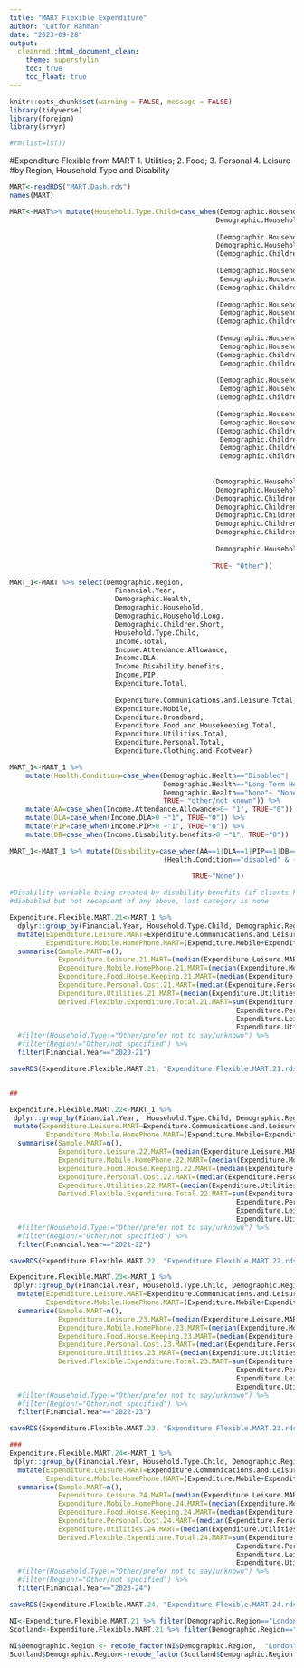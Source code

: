 ```yaml
---
title: "MART Flexible Expenditure"
author: "Lutfor Rahman"
date: "2023-09-28"
output:
  cleanrmd::html_document_clean:
    theme: superstylin
    toc: true
    toc_float: true
---
```



```r
knitr::opts_chunk$set(warning = FALSE, message = FALSE) 
library(tidyverse)
library(foreign)
library(srvyr)

#rm(list=ls())
```

#Expenditure Flexible from MART 1. Utilities; 2. Food; 3. Personal 4. Leisure 
#by Region, Household Type and Disability
```r
MART<-readRDS("MART.Dash.rds")
names(MART)

MART<-MART%>% mutate(Household.Type.Child=case_when(Demographic.Household.Long=="Single Person"  ~"Single Person",
                                                   Demographic.Household.Long=="Couple"  ~"Couple",
                                                   
                                                   (Demographic.Household.Long=="Couple With Dependent Children"|
                                                   Demographic.Household.Long=="Couple With Non-Dependent Children") & 
                                                   (Demographic.Children.Short=="One") ~"Couple With 1 child",
                                                  
                                                   (Demographic.Household.Long=="Couple With Dependent Children"|
                                                    Demographic.Household.Long=="Couple With Non-Dependent Children") & 
                                                   (Demographic.Children.Short=="Two") ~"Couple With 2 child",
                                                  
                                                   (Demographic.Household.Long=="Couple With Dependent Children"|
                                                    Demographic.Household.Long=="Couple With Non-Dependent Children") & 
                                                   (Demographic.Children.Short=="Three") ~"Couple With 3 child",
                                                 
                                                   (Demographic.Household.Long=="Couple With Dependent Children" |
                                                    Demographic.Household.Long=="Couple With Non-Dependent Children") & 
                                                   (Demographic.Children.Short=="Four"|
                                                    Demographic.Children.Short=="Greater than 4") ~"Couple With 4 and more child",
                                                  
                                                   (Demographic.Household.Long=="Single Person With Dependent Children"|
                                                    Demographic.Household.Long=="Single Person With Non-Dependent Children") & 
                                                   (Demographic.Children.Short=="One") ~"Single With 1 child",
                                                  
                                                   (Demographic.Household.Long=="Single Person With Dependent Children"|
                                                    Demographic.Household.Long=="Single Person With Non-Dependent Children") & 
                                                   (Demographic.Children.Short=="Two"|
                                                    Demographic.Children.Short=="Three"| 
                                                    Demographic.Children.Short=="Four" | 
                                                    Demographic.Children.Short=="Greater than 4") ~"Single With 2 or more child",
                               
                            
                                                  (Demographic.Household.Long=="Other adults and Dependent children"|
                                                   Demographic.Household.Long=="Other adults and Non-Dependent children") & 
                                                  (Demographic.Children.Short=="One"|
                                                   Demographic.Children.Short=="Two"|
                                                   Demographic.Children.Short=="Three"| 
                                                   Demographic.Children.Short=="Four" | 
                                                   Demographic.Children.Short=="Greater than 4") ~"Adults With 1 or more child",
                                 
                                                   Demographic.Household.Long=="Other Adults Only"~"Adults Only",
                               
                                                  TRUE~ "Other"))
```



```r
MART_1<-MART %>% select(Demographic.Region, 
                          Financial.Year, 
                          Demographic.Health, 
                          Demographic.Household, 
                          Demographic.Household.Long,  
                          Demographic.Children.Short, 
                          Household.Type.Child,
                          Income.Total,
                          Income.Attendance.Allowance, 
                          Income.DLA, 
                          Income.Disability.benefits,
                          Income.PIP,
                          Expenditure.Total, 
                        
                          Expenditure.Communications.and.Leisure.Total, 
                          Expenditure.Mobile, 
                          Expenditure.Broadband,
                          Expenditure.Food.and.Housekeeping.Total, 
                          Expenditure.Utilities.Total, 
                          Expenditure.Personal.Total,
                          Expenditure.Clothing.and.Footwear)
```


```r
MART_1<-MART_1 %>% 
    mutate(Health.Condition=case_when(Demographic.Health=="Disabled"|
                                      Demographic.Health=="Long-Term Health Condition" ~"disabled",
                                      Demographic.Health=="None"~ "None",
                                      TRUE~ "other/not known")) %>% 
    mutate(AA=case_when(Income.Attendance.Allowance>0~ "1", TRUE~"0")) %>% 
    mutate(DLA=case_when(Income.DLA>0 ~"1", TRUE~"0")) %>% 
    mutate(PIP=case_when(Income.PIP>0 ~"1", TRUE~"0")) %>%
    mutate(DB=case_when(Income.Disability.benefits>0 ~"1", TRUE~"0")) 

MART_1<-MART_1 %>% mutate(Disability=case_when(AA==1|DLA==1|PIP==1|DB==1 ~ "Disability.Benefits",
                                      (Health.Condition=="disabled" & (AA==0 | DLA==0 | PIP==0 | DB==0))~"Disability.No.Benefits",
                                             
                                             TRUE~"None")) 

#Disability variable being created by disability benefits (if clients have either one of these AA|DLA|PIP|DB) or disability no benefits 
#diababled but not recepient of any above, last category is none
```


```r

Expenditure.Flexible.MART.21<-MART_1 %>%
  dplyr::group_by(Financial.Year, Household.Type.Child, Demographic.Region, Disability) %>%
  mutate(Expenditure.Leisure.MART=Expenditure.Communications.and.Leisure.Total-(Expenditure.Mobile+Expenditure.Broadband),
         Expenditure.Mobile.HomePhone.MART=(Expenditure.Mobile+Expenditure.Broadband))%>%
  summarise(Sample.MART=n(),
            Expenditure.Leisure.21.MART=(median(Expenditure.Leisure.MART, na.rm=TRUE))*12/52,
            Expenditure.Mobile.HomePhone.21.MART=(median(Expenditure.Mobile.HomePhone.MART, na.rm=TRUE))*12/52,
            Expenditure.Food.House.Keeping.21.MART=(median(Expenditure.Food.and.Housekeeping.Total, na.rm = TRUE))*12/52,
            Expenditure.Personal.Cost.21.MART=(median(Expenditure.Personal.Total, na.rm=TRUE))*12/52,
            Expenditure.Utilities.21.MART=(median(Expenditure.Utilities.Total, na.rm=TRUE))*12/52,
            Derived.Flexible.Expenditure.Total.21.MART=sum(Expenditure.Food.House.Keeping.21.MART,
                                                        Expenditure.Personal.Cost.21.MART,
                                                        Expenditure.Leisure.21.MART, 
                                                        Expenditure.Utilities.21.MART)) %>% 
  #filter(Household.Type!="Other/prefer not to say/unknown") %>% 
  #filter(Region!="Other/not specified") %>% 
  filter(Financial.Year=="2020-21") 

saveRDS(Expenditure.Flexible.MART.21, "Expenditure.Flexible.MART.21.rds")


##

Expenditure.Flexible.MART.22<-MART_1 %>%
 dplyr::group_by(Financial.Year,  Household.Type.Child, Demographic.Region, Disability) %>%
 mutate(Expenditure.Leisure.MART=Expenditure.Communications.and.Leisure.Total-(Expenditure.Mobile+Expenditure.Broadband),
         Expenditure.Mobile.HomePhone.MART=(Expenditure.Mobile+Expenditure.Broadband))%>%
  summarise(Sample.MART=n(),
            Expenditure.Leisure.22.MART=(median(Expenditure.Leisure.MART, na.rm=TRUE))*12/52,
            Expenditure.Mobile.HomePhone.22.MART=(median(Expenditure.Mobile.HomePhone.MART, na.rm=TRUE))*12/52,
            Expenditure.Food.House.Keeping.22.MART=(median(Expenditure.Food.and.Housekeeping.Total, na.rm = TRUE))*12/52,
            Expenditure.Personal.Cost.22.MART=(median(Expenditure.Personal.Total, na.rm=TRUE))*12/52,
            Expenditure.Utilities.22.MART=(median(Expenditure.Utilities.Total, na.rm=TRUE))*12/52,
            Derived.Flexible.Expenditure.Total.22.MART=sum(Expenditure.Food.House.Keeping.22.MART,
                                                        Expenditure.Personal.Cost.22.MART,
                                                        Expenditure.Leisure.22.MART, 
                                                        Expenditure.Utilities.22.MART)) %>% 
  #filter(Household.Type!="Other/prefer not to say/unknown") %>% 
  #filter(Region!="Other/not specified") %>% 
  filter(Financial.Year=="2021-22") 

saveRDS(Expenditure.Flexible.MART.22, "Expenditure.Flexible.MART.22.rds")

Expenditure.Flexible.MART.23<-MART_1 %>%
 dplyr::group_by(Financial.Year, Household.Type.Child, Demographic.Region, Disability) %>%
  mutate(Expenditure.Leisure.MART=Expenditure.Communications.and.Leisure.Total-(Expenditure.Mobile+Expenditure.Broadband),
         Expenditure.Mobile.HomePhone.MART=(Expenditure.Mobile+Expenditure.Broadband))%>%
  summarise(Sample.MART=n(),
            Expenditure.Leisure.23.MART=(median(Expenditure.Leisure.MART, na.rm=TRUE))*12/52,
            Expenditure.Mobile.HomePhone.23.MART=(median(Expenditure.Mobile.HomePhone.MART, na.rm=TRUE))*12/52,
            Expenditure.Food.House.Keeping.23.MART=(median(Expenditure.Food.and.Housekeeping.Total, na.rm = TRUE))*12/52,
            Expenditure.Personal.Cost.23.MART=(median(Expenditure.Personal.Total, na.rm=TRUE))*12/52,
            Expenditure.Utilities.23.MART=(median(Expenditure.Utilities.Total, na.rm=TRUE))*12/52,
            Derived.Flexible.Expenditure.Total.23.MART=sum(Expenditure.Food.House.Keeping.23.MART,
                                                        Expenditure.Personal.Cost.23.MART,
                                                        Expenditure.Leisure.23.MART, 
                                                        Expenditure.Utilities.23.MART)) %>% 
  #filter(Household.Type!="Other/prefer not to say/unknown") %>% 
  #filter(Region!="Other/not specified") %>% 
  filter(Financial.Year=="2022-23") 

saveRDS(Expenditure.Flexible.MART.23, "Expenditure.Flexible.MART.23.rds")

###
Expenditure.Flexible.MART.24<-MART_1 %>%
 dplyr::group_by(Financial.Year, Household.Type.Child, Demographic.Region, Disability) %>%
  mutate(Expenditure.Leisure.MART=Expenditure.Communications.and.Leisure.Total-(Expenditure.Mobile+Expenditure.Broadband),
         Expenditure.Mobile.HomePhone.MART=(Expenditure.Mobile+Expenditure.Broadband))%>%
  summarise(Sample.MART=n(),
            Expenditure.Leisure.24.MART=(median(Expenditure.Leisure.MART, na.rm=TRUE))*12/52,
            Expenditure.Mobile.HomePhone.24.MART=(median(Expenditure.Mobile.HomePhone.MART, na.rm=TRUE))*12/52,
            Expenditure.Food.House.Keeping.24.MART=(median(Expenditure.Food.and.Housekeeping.Total, na.rm = TRUE))*12/52,
            Expenditure.Personal.Cost.24.MART=(median(Expenditure.Personal.Total, na.rm=TRUE))*12/52,
            Expenditure.Utilities.24.MART=(median(Expenditure.Utilities.Total, na.rm=TRUE))*12/52,
            Derived.Flexible.Expenditure.Total.24.MART=sum(Expenditure.Food.House.Keeping.24.MART,
                                                        Expenditure.Personal.Cost.24.MART,
                                                        Expenditure.Leisure.24.MART, 
                                                        Expenditure.Utilities.24.MART)) %>% 
  #filter(Household.Type!="Other/prefer not to say/unknown") %>% 
  #filter(Region!="Other/not specified") %>% 
  filter(Financial.Year=="2023-24") 

saveRDS(Expenditure.Flexible.MART.24, "Expenditure.Flexible.MART.24.rds")

```

```r
NI<-Expenditure.Flexible.MART.21 %>% filter(Demographic.Region=="London") 
Scotland<-Expenditure.Flexible.MART.21 %>% filter(Demographic.Region=="North West") 
  
NI$Demographic.Region <- recode_factor(NI$Demographic.Region,  "London"="Northern Ireland")
Scotland$Demographic.Region<-recode_factor(Scotland$Demographic.Region,  "North West"="Scotland")
```



